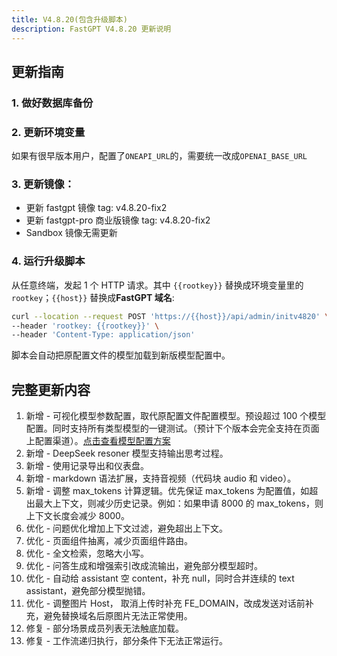 ```yaml
---
title: V4.8.20(包含升级脚本)
description: FastGPT V4.8.20 更新说明
---
```


## 更新指南

### 1. 做好数据库备份

### 2. 更新环境变量

如果有很早版本用户，配置了`ONEAPI_URL`的，需要统一改成`OPENAI_BASE_URL`

### 3. 更新镜像：

- 更新 fastgpt 镜像 tag: v4.8.20-fix2
- 更新 fastgpt-pro 商业版镜像 tag: v4.8.20-fix2
- Sandbox 镜像无需更新

### 4. 运行升级脚本

从任意终端，发起 1 个 HTTP 请求。其中 `{{rootkey}}` 替换成环境变量里的 `rootkey`；`{{host}}` 替换成**FastGPT 域名**:

```bash
curl --location --request POST 'https://{{host}}/api/admin/initv4820' \
--header 'rootkey: {{rootkey}}' \
--header 'Content-Type: application/json'
```

脚本会自动把原配置文件的模型加载到新版模型配置中。

## 完整更新内容

1. 新增 - 可视化模型参数配置，取代原配置文件配置模型。预设超过 100 个模型配置。同时支持所有类型模型的一键测试。（预计下个版本会完全支持在页面上配置渠道）。[点击查看模型配置方案](/docs/introduction/development/modelconfig/intro/)
2. 新增 - DeepSeek resoner 模型支持输出思考过程。
3. 新增 - 使用记录导出和仪表盘。
4. 新增 - markdown 语法扩展，支持音视频（代码块 audio 和 video）。
5. 新增 - 调整 max_tokens 计算逻辑。优先保证 max_tokens 为配置值，如超出最大上下文，则减少历史记录。例如：如果申请 8000 的 max_tokens，则上下文长度会减少 8000。
6. 优化 - 问题优化增加上下文过滤，避免超出上下文。
7. 优化 - 页面组件抽离，减少页面组件路由。
8. 优化 - 全文检索，忽略大小写。
9. 优化 - 问答生成和增强索引改成流输出，避免部分模型超时。
10. 优化 - 自动给 assistant 空 content，补充 null，同时合并连续的 text assistant，避免部分模型抛错。
11. 优化 - 调整图片 Host， 取消上传时补充 FE_DOMAIN，改成发送对话前补充，避免替换域名后原图片无法正常使用。
12. 修复 - 部分场景成员列表无法触底加载。
13. 修复 - 工作流递归执行，部分条件下无法正常运行。

